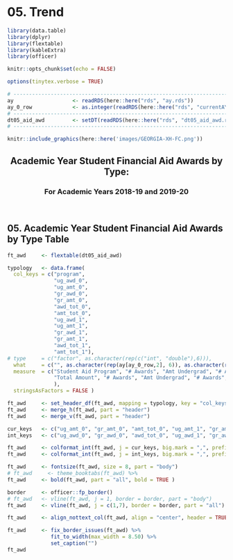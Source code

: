 \newpage
# 05. Trend {#intro}

```r
library(data.table)
library(dplyr)
library(flextable)
library(kableExtra)
library(officer)
```

```r
knitr::opts_chunk$set(echo = FALSE)
```

```r
options(tinytex.verbose = TRUE)
```

```r
# ------------------------------------------------------------------------------
ay                   <- readRDS(here::here("rds", "ay.rds"))
ay_0_row             <- as.integer(readRDS(here::here("rds", "currentAY_row.rds")))
# ------------------------------------------------------------------------------
dt05_aid_awd         <- setDT(readRDS(here::here("rds", "dt05_aid_awd.rds")))
# ------------------------------------------------------------------------------
```

```r
knitr::include_graphics(here::here('images/GEORGIA-XH-FC.png'))
```

<h2><center><b>Academic Year Student Financial Aid Awards by Type:</b></center></h2>
<h3><center><b>For Academic Years 2018-19 and 2019-20</b></center></h3>
<br>
<!-- ## For Academic Years 2018-19 and 2019-20 -->

## 05. Academic Year Student Financial Aid Awards by Type Table
```r

ft_awd     <- flextable(dt05_aid_awd)

typology   <- data.frame(
  col_keys = c("program",
               "ug_awd_0",
               "ug_amt_0",
               "gr_awd_0",
               "gr_amt_0",
               "awd_tot_0",
               "amt_tot_0",
               "ug_awd_1",
               "ug_amt_1",
               "gr_awd_1",
               "gr_amt_1",
               "awd_tot_1",
               "amt_tot_1"),
# type     = c("factor", as.character(rep(c("int", "double"),6))),
  what     = c("", as.character(rep(ay[ay_0_row,2], 6)), as.character(rep(ay[ay_0_row - 1,2], 6))),
  measure  = c("Student Aid Program", "# Awards", "Amt Undergrad", "# Awards", "Amt Undergrad", "Total # Awards",
               "Total Amount", "# Awards", "Amt Undergrad", "# Awards", "Amt Undergrad", "Total # Awards", "Total Amount"
               ),
  stringsAsFactors = FALSE )

ft_awd     <- set_header_df(ft_awd, mapping = typology, key = "col_keys" )
ft_awd     <- merge_h(ft_awd, part = "header")
ft_awd     <- merge_v(ft_awd, part = "header")

cur_keys   <- c("ug_amt_0", "gr_amt_0", "amt_tot_0", "ug_amt_1", "gr_amt_1", "amt_tot_1")
int_keys   <- c("ug_awd_0", "gr_awd_0", "awd_tot_0", "ug_awd_1", "gr_awd_1", "awd_tot_1")

ft_awd     <- colformat_int(ft_awd, j = cur_keys, big.mark = ",", prefix = "$")
ft_awd     <- colformat_int(ft_awd, j = int_keys, big.mark = ",", prefix = "")

ft_awd     <- fontsize(ft_awd, size = 8, part = "body")
# ft_awd     <- theme_booktabs(ft_awd) %>%
ft_awd     <- bold(ft_awd, part = "all", bold = TRUE )

border     <- officer::fp_border()
# ft_awd   <- vline(ft_awd, j = 1, border = border, part = "body")
ft_awd     <- vline(ft_awd, j = c(1,7), border = border, part = "all")

ft_awd     <- align_nottext_col(ft_awd, align = "center", header = TRUE, footer = TRUE)

ft_awd     <- fix_border_issues(ft_awd) %>%
              fit_to_width(max_width = 8.50) %>%
              set_caption("")
ft_awd
```
